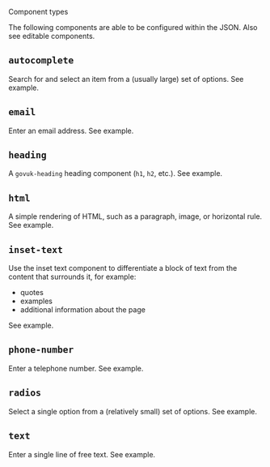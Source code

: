 <!-- Global imports -->

<Meta title="JSON Format/Component types" id="F-Component-Types" />

<Heading size="xl" id="json-form" caption="JSON Format">Component types</Heading>

The following components are able to be configured within the JSON.
Also see <Link href="/?path=/docs/f-editable-components">editable components</Link>.

## `autocomplete`
Search for and select an item from a (usually large) set of options.
See <Link href="/?path=/docs/f-examples-component--page#autocomplete">example</Link>.

## `email`
Enter an email address.
See <Link href="/?path=/docs/f-examples-component--page#email">example</Link>.

## `heading`
A `govuk-heading` heading component (`h1`, `h2`, etc.).
See <Link href="/?path=/docs/f-examples-component--page#heading">example</Link>.

## `html`
A simple rendering of HTML, such as a paragraph, image, or horizontal rule.
See <Link href="/?path=/docs/f-examples-component--page#html">example</Link>.

## `inset-text`
Use the inset text component to differentiate a block of text from the content that surrounds it, for example:

* quotes
* examples
* additional information about the page

See <Link href="/?path=/docs/f-examples-component--page#inset-text">example</Link>.

## `phone-number`
Enter a telephone number.
See <Link href="/?path=/docs/f-examples-component--page#phone-number">example</Link>.

## `radios`
Select a single option from a (relatively small) set of options.
See <Link href="/?path=/docs/f-examples-component--page#radios">example</Link>.

## `text`
Enter a single line of free text.
See <Link href="/?path=/docs/f-examples-component--page#text">example</Link>.
